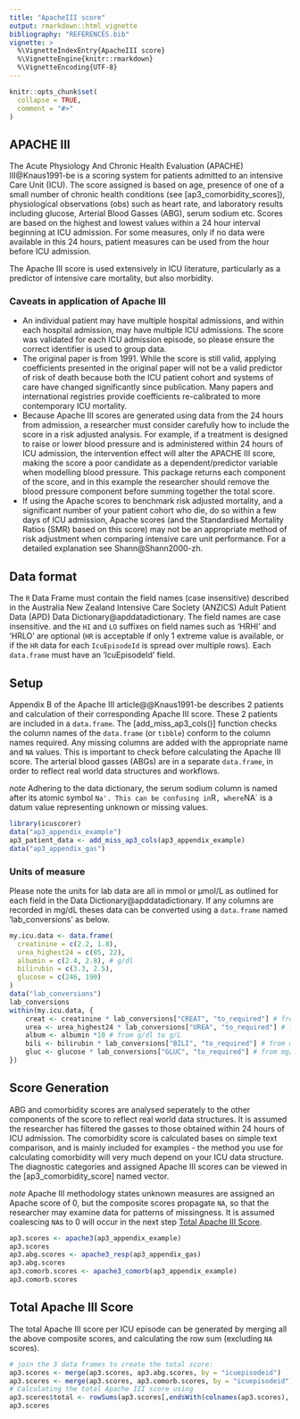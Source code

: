 ```yaml
---
title: "ApacheIII score"
output: rmarkdown::html_vignette
bibliography: "REFERENCES.bib"
vignette: >
  %\VignetteIndexEntry{ApacheIII score}
  %\VignetteEngine{knitr::rmarkdown}
  %\VignetteEncoding{UTF-8}
---
```


```r
knitr::opts_chunk$set(
  collapse = TRUE,
  comment = "#>"
)
```

## APACHE III

The Acute Physiology And Chronic Health Evaluation (APACHE) III@Knaus1991-be is a scoring system for patients admitted to an intensive Care Unit (ICU). The score assigned is based on age, presence of one of a small number of chronic health conditions (see [ap3_comorbidity_scores]), physiological observations (obs) such as heart rate,
and laboratory results including glucose, Arterial Blood Gasses (ABG), serum sodium etc.
Scores are based on the highest and lowest values within a 24 hour interval beginning
at ICU admission. For some measures, only if no data were available in this 24 hours,
patient measures can be used from the hour before ICU admission.

The Apache III score is used extensively in ICU literature, particularly as a predictor
of intensive care mortality, but also morbidity.

### Caveats in application of Apache III
- An individual patient may have multiple hospital admissions, and within each hospital admission, may have multiple ICU admissions. The score was validated for each ICU admission episode, so please ensure the correct identifier is used to group data.
- The original paper is from 1991. While the score is still valid, applying coefficients
presented in the original paper will not be a valid predictor of risk of death because both the ICU patient cohort and systems of care have changed significantly since publication. Many papers and international registries provide coefficients re-calibrated to more contemporary ICU mortality.
- Because Apache III scores are generated using data from the 24 hours from admission, a researcher must consider carefully how to include the score in a risk adjusted analysis. For example, if a treatment is designed to raise or lower blood pressure and is administered within 24 hours of ICU admission, the intervention effect will alter the APACHE III score, making the score a poor candidate as a dependent/predictor variable when modelling blood pressure. This package returns each component of the score, and in this example the researcher should remove the blood pressure component before summing together the total score.
- If using the Apache scores to benchmark risk adjusted mortality, and a significant number of your patient cohort who die, do so within a few days of ICU admission, Apache scores (and the Standardised Mortality Ratios (SMR) based on this score) may not be an appropriate method of risk adjustment when comparing intensive care unit performance. For a detailed explanation see Shann@Shann2000-zh.

## Data format
The `R` Data Frame must contain the field names (case insensitive) described in the
Australia New Zealand Intensive Care Society (ANZICS) Adult Patient Data (APD)
Data Dictionary@apddatadictionary. The field names are case insensitive.  and the `HI` and
`LO` suffixes on field names such as 'HRHI' and 'HRLO' are optional (`HR` is acceptable if only 1 extreme value is available, or if the `HR` data for each `IcuEpisodeId` is spread over multiple rows).
Each `data.frame` must have an 'IcuEpisodeId' field.

## Setup
Appendix B of the Apache III article@@Knaus1991-be describes 2 patients and calculation of their corresponding Apache III score. These 2 patients are included in a `data.frame`. The [add_miss_ap3_cols()] function checks the column names of the `data.frame` (or `tibble`) conform to the column names required. Any missing columns are added with the appropriate name and `NA` values. This is important to check before calculating the Apache III score.
The arterial blood gasses (ABGs) are in a separate `data.frame`, in order to reflect real world data structures and workflows.

*note*
Adhering to the data dictionary, the serum sodium column is named after its atomic symbol `Na'. This can be confusing in `R`, where `NA` is a datum value representing unknown or missing values.

```r
library(icuscorer)
data("ap3_appendix_example")
ap3_patient_data <- add_miss_ap3_cols(ap3_appendix_example)
data("ap3_appendix_gas")
```

### Units of measure
Please note the units for lab data are all in mmol or μmol/L as outlined for each field in the Data Dictionary@apddatadictionary. If any columns are recorded in mg/dL
theses data can be converted using a `data.frame` named 'lab_conversions' as below.
```r
my.icu.data <- data.frame(
  creatinine = c(2.2, 1.8),
  urea_highest24 = c(85, 22),
  albumin = c(2.4, 2.8), # g/dl
  bilirubin = c(3.3, 2.5),
  glucose = c(246, 190)
)
data("lab_conversions")
lab_conversions 
within(my.icu.data, {
    creat <- creatinine * lab_conversions["CREAT", "to_required"] # from mg/dl
    urea <- urea_highest24 * lab_conversions["UREA", "to_required"] # from mg/dl
    album <- albumin *10 # from g/dl to g/L
    bili <- bilirubin * lab_conversions["BILI", "to_required"] # from mg/dl
    gluc <- glucose * lab_conversions["GLUC", "to_required"] # from mg/dl
})
```

## Score Generation
ABG and comorbidity scores are analysed seperately to the other components of the score to reflect real world data structures. It is assumed the researcher has filtered the gasses to those obtained within 24 hours of ICU admission. The comorbidity score is calculated bases on simple text comparison, and is mainly included for examples - the method you use for calculating comorbidity will very much depend on your ICU data structure. The diagnostic categories and assigned Apache III scores can be viewed in the [ap3_comorbidity_score] named vector.

*note*
Apache III methodology states unknown measures are assigned an Apache score of 0, but the composite scores propagate `NA`, so that the researcher may examine data for patterns of missingness. It is assumed coalescing `NA`s to 0 will occur in the next step [Total Apache III Score].

```r
ap3.scores <- apache3(ap3_appendix_example)
ap3.scores
ap3.abg.scores <- apache3_resp(ap3_appendix_gas)
ap3.abg.scores
ap3.comorb.scores <- apache3_comorb(ap3_appendix_example)
ap3.comorb.scores
```

## Total Apache III Score
The total Apache III score per ICU episode can be generated by merging all the above composite scores, and calculating the row sum (excluding `NA` scores).
```r
# join the 3 data frames to create the total score:
ap3.scores <- merge(ap3.scores, ap3.abg.scores, by = "icuepisodeid")
ap3.scores <- merge(ap3.scores, ap3.comorb.scores, by = "icuepisodeid")
# Calculating the total Apache III score using
ap3.scores$total <- rowSums(ap3.scores[,endsWith(colnames(ap3.scores), '_ap3score')], na.rm = TRUE)
ap3.scores
```
